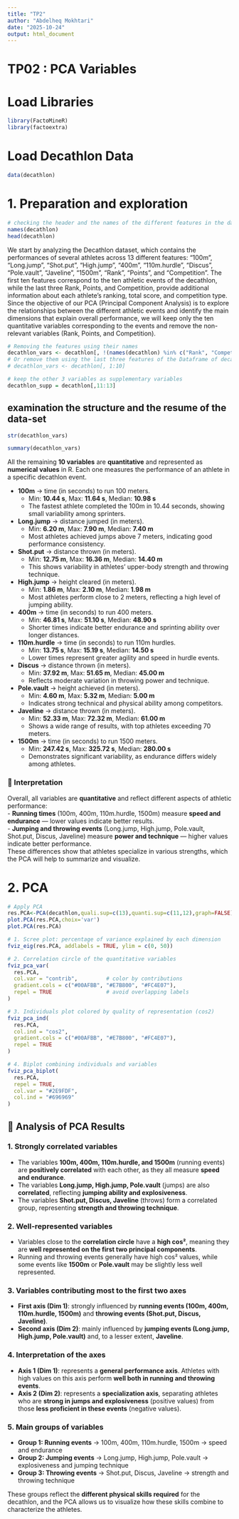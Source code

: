 ```yaml
---
title: "TP2"
author: "Abdelheq Mokhtari"
date: "2025-10-24"
output: html_document
---
```


# TP02 : PCA Variables

# Load Libraries 

```r
library(FactoMineR)
library(factoextra)
```


# Load Decathlon Data

```r
data(decathlon)
```


# 1. Preparation and exploration 


```r
# checking the header and the names of the different features in the dataset
names(decathlon)
head(decathlon)
```
We start by analyzing the Decathlon dataset, which contains the performances of several athletes across 13 different features: "100m", "Long.jump", "Shot.put", "High.jump", "400m", "110m.hurdle", "Discus", "Pole.vault", "Javeline", "1500m", "Rank", "Points", and "Competition". The first ten features correspond to the ten athletic events of the decathlon, while the last three Rank, Points, and Competition, provide additional information about each athlete’s ranking, total score, and competition type. Since the objective of our PCA (Principal Component Analysis) is to explore the relationships between the different athletic events and identify the main dimensions that explain overall performance, we will keep only the ten quantitative variables corresponding to the events and remove the non-relevant variables (Rank, Points, and Competition). 

```r
# Removing the features using their names 
decathlon_vars <- decathlon[, !(names(decathlon) %in% c("Rank", "Competition", "Points"))]
# Or remove them using the last three features of the Dataframe of decathlon
# decathlon_vars <- decathlon[, 1:10]

# keep the other 3 variables as supplementary variables
decathlon_supp = decathlon[,11:13]
```

## examination the structure and the resume of the data-set

```r
str(decathlon_vars)
```
```r
summary(decathlon_vars)
```
All the remaining **10 variables** are **quantitative** and represented as **numerical values** in R. Each one measures the performance of an athlete in a specific decathlon event.

- **100m** → time (in seconds) to run 100 meters.  
  - Min: **10.44 s**, Max: **11.64 s**, Median: **10.98 s**  
  - The fastest athlete completed the 100m in 10.44 seconds, showing small variability among sprinters.

- **Long.jump** → distance jumped (in meters).  
  - Min: **6.20 m**, Max: **7.90 m**, Median: **7.40 m**  
  - Most athletes achieved jumps above 7 meters, indicating good performance consistency.

- **Shot.put** → distance thrown (in meters).  
  - Min: **12.75 m**, Max: **16.36 m**, Median: **14.40 m**  
  - This shows variability in athletes’ upper-body strength and throwing technique.

- **High.jump** → height cleared (in meters).  
  - Min: **1.86 m**, Max: **2.10 m**, Median: **1.98 m**  
  - Most athletes perform close to 2 meters, reflecting a high level of jumping ability.

- **400m** → time (in seconds) to run 400 meters.  
  - Min: **46.81 s**, Max: **51.10 s**, Median: **48.90 s**  
  - Shorter times indicate better endurance and sprinting ability over longer distances.

- **110m.hurdle** → time (in seconds) to run 110m hurdles.  
  - Min: **13.75 s**, Max: **15.19 s**, Median: **14.50 s**  
  - Lower times represent greater agility and speed in hurdle events.

- **Discus** → distance thrown (in meters).  
  - Min: **37.92 m**, Max: **51.65 m**, Median: **45.00 m**  
  - Reflects moderate variation in throwing power and technique.

- **Pole.vault** → height achieved (in meters).  
  - Min: **4.60 m**, Max: **5.32 m**, Median: **5.00 m**  
  - Indicates strong technical and physical ability among competitors.

- **Javeline** → distance thrown (in meters).  
  - Min: **52.33 m**, Max: **72.32 m**, Median: **61.00 m**  
  - Shows a wide range of results, with top athletes exceeding 70 meters.

- **1500m** → time (in seconds) to run 1500 meters.  
  - Min: **247.42 s**, Max: **325.72 s**, Median: **280.00 s**  
  - Demonstrates significant variability, as endurance differs widely among athletes.

### 🧠 Interpretation

Overall, all variables are **quantitative** and reflect different aspects of athletic performance:  
- **Running times** (100m, 400m, 110m.hurdle, 1500m) measure **speed and endurance** — lower values indicate better results.  
- **Jumping and throwing events** (Long.jump, High.jump, Pole.vault, Shot.put, Discus, Javeline) measure **power and technique** — higher values indicate better performance.  
These differences show that athletes specialize in various strengths, which the PCA will help to summarize and visualize.


# 2. PCA

```r
# Apply PCA
res.PCA<-PCA(decathlon,quali.sup=c(13),quanti.sup=c(11,12),graph=FALSE)
plot.PCA(res.PCA,choix='var')
plot.PCA(res.PCA)
```

```r
# 1. Scree plot: percentage of variance explained by each dimension
fviz_eig(res.PCA, addlabels = TRUE, ylim = c(0, 50))
```


```r
# 2. Correlation circle of the quantitative variables
fviz_pca_var(
  res.PCA, 
  col.var = "contrib",         # color by contributions
  gradient.cols = c("#00AFBB", "#E7B800", "#FC4E07"),
  repel = TRUE                 # avoid overlapping labels
)
```
```r
# 3. Individuals plot colored by quality of representation (cos2)
fviz_pca_ind(
  res.PCA, 
  col.ind = "cos2", 
  gradient.cols = c("#00AFBB", "#E7B800", "#FC4E07"),
  repel = TRUE
)
```
```r
# 4. Biplot combining individuals and variables
fviz_pca_biplot(
  res.PCA, 
  repel = TRUE, 
  col.var = "#2E9FDF", 
  col.ind = "#696969"
)
```
## 🧠 Analysis of PCA Results

### 1. Strongly correlated variables
- The variables **100m, 400m, 110m.hurdle, and 1500m** (running events) are **positively correlated** with each other, as they all measure **speed and endurance**.  
- The variables **Long.jump, High.jump, Pole.vault** (jumps) are also **correlated**, reflecting **jumping ability and explosiveness**.  
- The variables **Shot.put, Discus, Javeline** (throws) form a correlated group, representing **strength and throwing technique**.

### 2. Well-represented variables
- Variables close to the **correlation circle** have a **high cos²**, meaning they are **well represented on the first two principal components**.  
- Running and throwing events generally have high cos² values, while some events like **1500m** or **Pole.vault** may be slightly less well represented.

### 3. Variables contributing most to the first two axes
- **First axis (Dim 1)**: strongly influenced by **running events (100m, 400m, 110m.hurdle, 1500m)** and **throwing events (Shot.put, Discus, Javeline)**.  
- **Second axis (Dim 2)**: mainly influenced by **jumping events (Long.jump, High.jump, Pole.vault)** and, to a lesser extent, **Javeline**.

### 4. Interpretation of the axes
- **Axis 1 (Dim 1)**: represents a **general performance axis**. Athletes with high values on this axis perform **well both in running and throwing events**.  
- **Axis 2 (Dim 2)**: represents a **specialization axis**, separating athletes who are **strong in jumps and explosiveness** (positive values) from those **less proficient in these events** (negative values).

### 5. Main groups of variables
- **Group 1: Running events** → 100m, 400m, 110m.hurdle, 1500m → speed and endurance  
- **Group 2: Jumping events** → Long.jump, High.jump, Pole.vault → explosiveness and jumping technique 
- **Group 3: Throwing events** → Shot.put, Discus, Javeline → strength and throwing technique  

These groups reflect the **different physical skills required** for the decathlon, and the PCA allows us to visualize how these skills combine to characterize the athletes.

